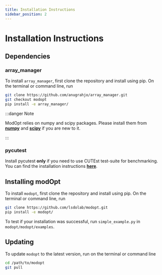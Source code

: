 ```yaml
---
title: Installation Instructions
sidebar_position: 2
---
```


# Installation Instructions

## Dependencies

### array_manager

To install ```array_manager```, first clone the repository and install using pip.
On the terminal or command line, run

```sh
git clone https://github.com/anugrahjo/array_manager.git
git checkout modopt
pip install -e array_manager/
```

:::danger Note

ModOpt relies on numpy and scipy packages. Please install them from 
**[numpy](https://numpy.org/install/)** and **[scipy](https://www.scipy.org/install.html)** if you are new to it.

:::

### pycutest 

Install pycutest **only** if you need to use CUTEst test-suite for benchmarking.
You can find the installation instructions **[here](https://jfowkes.github.io/pycutest/_build/html/install.html)**.


## Installing modOpt

To install ```modopt```, first clone the repository and install using pip.
On the terminal or command line, run

```sh
git clone https://github.com/lsdolab/modopt.git
pip install -e modopt/
```

To test if your installation was successful, run `simple_example.py` in `modopt/modopt/examples`.


## Updating

To update ```modopt``` to the latest version, run on the terminal or command line 

```sh
cd /path/to/modopt
git pull
```

